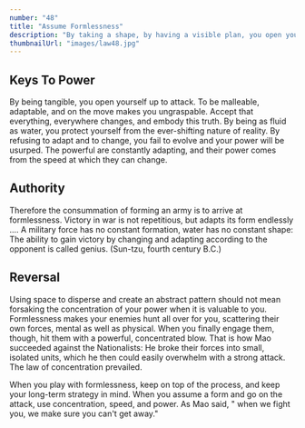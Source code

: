```yaml
---
number: "48"
title: "Assume Formlessness"
description: "By taking a shape, by having a visible plan, you open yourself to attack. Instead of taking a form for your enemy to grasp, keep yourself adaptable and on the move. Accept the fact that nothing is certain and no law is fixed. The best way to protect yourself is to be as fluid and formless as water; never bet on stability or lasting order. Everything changes."
thumbnailUrl: "images/law48.jpg"
---
```


## Keys To Power

By being tangible, you open yourself up to attack. To be malleable, adaptable, and on the move makes you ungraspable. Accept that everything, everywhere changes, and embody this truth. By being as fluid as water, you protect yourself from the ever-shifting nature of reality. By refusing to adapt and to change, you fail to evolve and your power will be usurped. The powerful are constantly adapting, and their power comes from the speed at which they can change.

## Authority

Therefore the consummation of forming an army is to arrive at formlessness. Victory in war is not repetitious, but adapts its form endlessly .... A military force has no constant formation, water has no constant shape: The ability to gain victory by changing and adapting according to the opponent is called genius. (Sun-tzu, fourth century B.C.)

## Reversal

Using space to disperse and create an abstract pattern should not mean forsaking the concentration of your power when it is valuable to you. Formlessness makes your enemies hunt all over for you, scattering their own forces, mental as weIl as physical. When you finally engage them, though, hit them with a powerful, concentrated blow. That is how Mao succeeded against the Nationalists: He broke their forces into small, isolated units, which he then could easily overwhelm with a strong attack. The law of concentration prevailed. 

When you play with formlessness, keep on top of the process, and keep your long-term strategy in mind. When you assume a form and go on the attack, use concentration, speed, and power. As Mao said, " when we fight you, we make sure you can't get away."